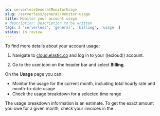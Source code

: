 ```yaml
---
id: serverlessGeneralMonitorUsage
slug: /serverless/general/monitor-usage
title: Monitor your account usage
# description: Description to be written
tags: [ 'serverless', 'general', 'billing', 'usage' ]
status: in review
---
```


<DocBadge template="technical preview" />
To find more details about your account usage:

1. Navigate to [cloud.elastic.co](https://cloud.elastic.co/) and log in to your ((ecloud)) account. 

2. Go to the user icon on the header bar and select **Billing**.

On the **Usage** page you can:

- Monitor the usage for the current month, including total hourly rate and month-to-date usage
- Check the usage breakdown for a selected time range

<DocCallOut title="Important" color="warning">
The usage breakdown information is an estimate. To get the exact amount you owe for a given month, check your invoices in the <DocLink id="serverlessGeneralBillingHistory" text="billing history"/>.
</DocCallOut>

